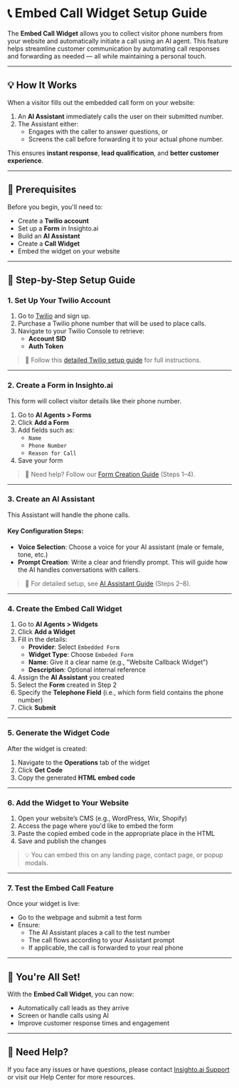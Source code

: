 # 📞 Embed Call Widget Setup Guide

The **Embed Call Widget** allows you to collect visitor phone numbers from your website and automatically initiate a call using an AI agent. This feature helps streamline customer communication by automating call responses and forwarding as needed — all while maintaining a personal touch.

---

## 💡 How It Works

When a visitor fills out the embedded call form on your website:

1. An **AI Assistant** immediately calls the user on their submitted number.
2. The Assistant either:
   - Engages with the caller to answer questions, or
   - Screens the call before forwarding it to your actual phone number.

This ensures **instant response**, **lead qualification**, and **better customer experience**.

---

## 🧰 Prerequisites

Before you begin, you'll need to:

- Create a **Twilio account**
- Set up a **Form** in Insighto.ai
- Build an **AI Assistant**
- Create a **Call Widget**
- Embed the widget on your website

---

## 🔧 Step-by-Step Setup Guide

### 1. Set Up Your Twilio Account

1. Go to [Twilio](https://www.twilio.com) and sign up.
2. Purchase a Twilio phone number that will be used to place calls.
3. Navigate to your Twilio Console to retrieve:
   - **Account SID**
   - **Auth Token**

> 📘 Follow this [detailed Twilio setup guide](#) for full instructions.

---

### 2. Create a Form in Insighto.ai

This form will collect visitor details like their phone number.

1. Go to **AI Agents > Forms**
2. Click **Add a Form**
3. Add fields such as:
   - `Name`
   - `Phone Number`
   - `Reason for Call`
4. Save your form

> 📘 Need help? Follow our [Form Creation Guide](#) (Steps 1–4).

---

### 3. Create an AI Assistant

This Assistant will handle the phone calls.

#### Key Configuration Steps:

- **Voice Selection**: Choose a voice for your AI assistant (male or female, tone, etc.)
- **Prompt Creation**: Write a clear and friendly prompt. This will guide how the AI handles conversations with callers.


> 📘 For detailed setup, see [AI Assistant Guide](#) (Steps 2–8).

---

### 4. Create the Embed Call Widget

1. Go to **AI Agents > Widgets**
2. Click **Add a Widget**
3. Fill in the details:
   - **Provider**: Select `Embedded Form`
   - **Widget Type**: Choose `Embeded Form`
   - **Name**: Give it a clear name (e.g., "Website Callback Widget")
   - **Description**: Optional internal reference
4. Assign the **AI Assistant** you created
5. Select the **Form** created in Step 2
6. Specify the **Telephone Field** (i.e., which form field contains the phone number)
7. Click **Submit**

---

### 5. Generate the Widget Code

After the widget is created:

1. Navigate to the **Operations** tab of the widget
2. Click **Get Code**
3. Copy the generated **HTML embed code**

---

### 6. Add the Widget to Your Website

1. Open your website’s CMS (e.g., WordPress, Wix, Shopify)
2. Access the page where you'd like to embed the form
3. Paste the copied embed code in the appropriate place in the HTML
4. Save and publish the changes

> 💡 You can embed this on any landing page, contact page, or popup modals.

---

### 7. Test the Embed Call Feature

Once your widget is live:

- Go to the webpage and submit a test form
- Ensure:
   - The AI Assistant places a call to the test number
   - The call flows according to your Assistant prompt
   - If applicable, the call is forwarded to your real phone

---

## 🚀 You're All Set!

With the **Embed Call Widget**, you can now:

- Automatically call leads as they arrive
- Screen or handle calls using AI
- Improve customer response times and engagement

---

## 🧠 Need Help?

If you face any issues or have questions, please contact [Insighto.ai Support](mailto:support@insighto.ai) or visit our Help Center for more resources.

